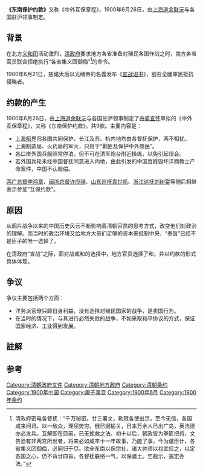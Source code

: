 '''《东南保护约款》'''又称《中外互保章程》，1900年6月26日，由[[上海道|上海道]][[余联沅|余联沅]]与各国驻沪领事制定。
{{Wikisource}}

==背景==
在北方[[义和团|义和团]]活动激烈，[[清政府|清政府]]要求地方各省准备对殖民各国作战之时，南方各省官员联合拒绝执行“各省集义团御侮”<ref>清政府密电各督抚：“千万秘密。廿三署文，勒限各使出京，至今无信，各国咸来问讯。以一敌众，理屈势穷。俄已据榆关，日本万余人已出广岛，英法德亦必发兵。瓦解即在目前，已无挽救之法。初十以后，朝政皆为拳匪把持，文告恐有非两宫所出者，将来必如咸丰十一年故事，乃能了事。今为疆臣计，各省集义团御侮，必同归于尽。欲全东南以保宗社，诸大帅须以权宜应之，以定各国之心，仍不背廿四旨，各督抚联络一气，以保疆土。乞裁示，速定办法。”</ref>的命令。

1900年6月21日，慈禧太后以光绪帝的名義发布《[[宣战诏书|宣战诏书]]》，號召全國軍民抵抗侵略者{{efn|實際上，該詔書未曾按現代外交慣例，交予各國使節。所謂「宣戰詔書」只是號召全國軍民抵抗侵略的動員令，而非宣戰書，在這場戰爭中，列強始終沒有向中國宣戰，中國也始終沒有對列強宣戰，雙方甚至一直都沒有將紀外交關係<ref>{{cite book|author1=雷家聖|title=失落的真相：晚清戊戌政變史事新探|date=2016|publisher=五南|pages=232}}</ref>}}。

== 约款的产生 ==
1900年6月26日，由[[上海道|上海道]][[余联沅|余联沅]]与各国驻沪领事制定了由[[盛宣怀|盛宣怀]]草拟的《中外互保章程》，又称《东南保护约款》。共9款。主要内容是：
* [[上海租界|上海租界]]归各国共同保护，长江及苏、杭内地均由各督抚保护，两不相扰。
* 上海制造局、火药局的军火，只用于“剿匪及保护中外商民”。
* 各口岸外国兵舰照常停泊，但不可在清军炮台附近操练，以免引起误会。
* 若外国兵轮未经中国督抚同意进入内地，由此引发的中国百姓毁坏洋商教士产命案件，中国不认赔偿。

[[两广总督|两广总督]][[李鸿章|李鸿章]]、[[闽浙总督|闽浙总督]][[许应骙|许应骙]]、[[山东巡抚|山东巡抚]][[袁世凯|袁世凯]]、[[浙江巡抚|浙江巡抚]][[刘树棠|刘树棠]]等随后相继表示参加“互保约款”。

== 原因 ==
从鸦片战争以来的中国历史风云不断影响着清朝官员的思考方式，改变他们对政治的理解。而当时的政治环境又给地方大员们足够的资本来抵制中央，“奉旨”已经不是臣子的唯一选择了。

在清政府“宣战”之际，面对战或和的选择中，地方官员选择了和，并以约款的形式具体体现。

== 争议 ==
争议主要包括两个方面：
* 洋务派官僚只顾自身利益，没有选择对殖民国家的战争，是卖国行为。
* 在当时的情况下，与其进行必然失败的战争，不如采取和平协议的方式，保证国家经济、工业得到发展。

==註解==
{{notelist}}
== 参考 ==
<div class='references-small'>
<references/>
</div>


[[Category:清朝政府文件|Category:清朝政府文件]]
[[Category:清朝地方政府|Category:清朝地方政府]]
[[Category:清朝条约|Category:清朝条约]]
[[Category:1900年中国|Category:1900年中国]]
[[Category:庚子事变|Category:庚子事变]]
[[Category:1900年6月|Category:1900年6月]]
[[Category:1900年条约|Category:1900年条约]]